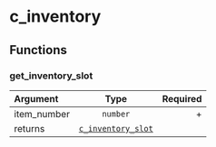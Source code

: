 # c_inventory

## Functions

### get_inventory_slot

| Argument    |                      Type                       | Required |
| :---------- | :---------------------------------------------: | -------: |
| item_number |                    `number`                     |        + |
| returns     | [`c_inventory_slot`](/classes/c_inventory_slot) |          |
